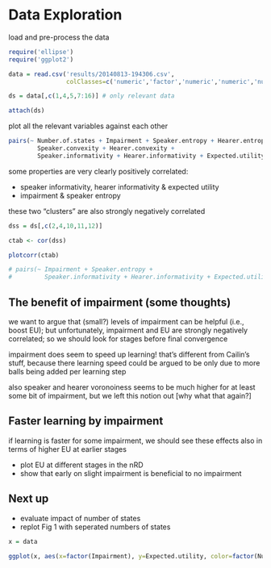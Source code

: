 Data Exploration
================

load and pre-process the data

``` r

require('ellipse')
require('ggplot2')

data = read.csv('results/20140813-194306.csv', 
                colClasses=c('numeric','factor','numeric','numeric','numeric','factor','numeric','numeric','numeric','numeric','numeric','numeric','numeric','numeric','numeric','numeric','character','character'))

ds = data[,c(1,4,5,7:16)] # only relevant data

attach(ds)
```

plot all the relevant variables against each other

``` r

pairs(~ Number.of.states + Impairment + Speaker.entropy + Hearer.entropy +
        Speaker.convexity + Hearer.convexity +
        Speaker.informativity + Hearer.informativity + Expected.utility + Iterations, data=ds)
```

some properties are very clearly positively correlated:

* speaker informativity, hearer informativity & expected utility
* impairment & speaker entropy

these two "clusters" are also strongly negatively correlated

``` r

dss = ds[,c(2,4,10,11,12)]

ctab <- cor(dss)

plotcorr(ctab)

# pairs(~ Impairment + Speaker.entropy +
#         Speaker.informativity + Hearer.informativity + Expected.utility, data=dss)
```

The benefit of impairment (some thoughts)
-------------------------

we want to argue that (small?) levels of impairment can be helpful (i.e., boost EU); but unfortunately, impairment and EU are strongly negatively correlated; so we should look for stages before final convergence

impairment does seem to speed up learning! that's different from Cailin's stuff, because there learning speed could be argued to be only due to more balls being added per learning step

also speaker and hearer voronoiness seems to be much higher for at least some bit of impairment, but we left this notion out [why what that again?]

Faster learning by impairment
-----------------------------

if learning is faster for some impairment, we should see these effects also in terms of higher EU at earlier stages

- plot EU at different stages in the nRD
- show that early on slight impairment is beneficial to no impairment

Next up
-------
- evaluate impact of number of states
- replot Fig 1 with seperated numbers of states


``` r

x = data

ggplot(x, aes(x=factor(Impairment), y=Expected.utility, color=factor(Number.of.states))) + geom_boxplot() + xlab('Impairment') + ylim(0, 1) + ylab(expression(EU))

```